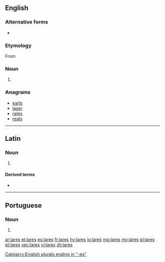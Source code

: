 {{also|Lares|läres}}
==English==

===Alternative forms===
* {{l|en|lars}}

===Etymology===
From {{etyl|la|en}} {{term|lares|lang=la}}

===Noun===
{{head|en|plural}}

# {{plural of|lar|lang=en}}

===Anagrams===
* [[earls#English|earls]]
* [[laser#English|laser]]
* [[rales#English|rales]]
* [[reals#English|reals]]

[[Category:English plurals ending in "-es"]]

----

==Latin==

===Noun===
{{head|la|noun form}}

# {{inflection of|lar||nom|p|lang=la}}

====Derived terms====
* {{l|la|Lares}}

----

==Portuguese==

===Noun===
{{pt-noun-form|m}}

# {{plural of|lar|lang=pt}}

[[ar:lares]]
[[et:lares]]
[[es:lares]]
[[fr:lares]]
[[hy:lares]]
[[io:lares]]
[[mg:lares]]
[[my:lares]]
[[pl:lares]]
[[pt:lares]]
[[vec:lares]]
[[vi:lares]]
[[zh:lares]]